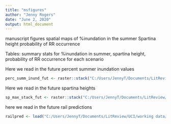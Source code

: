 ```yaml
---
title: "msfigures"
author: "Jenny Rogers"
date: "June 2, 2020"
output: html_document
---
```


manuscript figures
spatial maps of
%inundation in the summer
Spartina height
probability of RR occurrence

Tables:
summary stats for %inundation in summer, spartina height, probability of RR occurrence for each scenario


Here we read in the future percent summer inundation values

```r

perc_summ_inund_fut <- raster::stack("C:/Users/JennyT/Documents/LitReview/UCI/working data/perc_summ_inund_fut.grd")


```


Here we read in the future spartina heights
```r
sp_max_stack_fut <- raster::stack("C:/Users/JennyT/Documents/LitReview/UCI/working data/sp_max_stack_fut.grd")

```

here we read in the future rail predictions
```r

railpred <- load("C:/Users/JennyT/Documents/LitReview/UCI/working data/FinalData/railpred.RData")

```